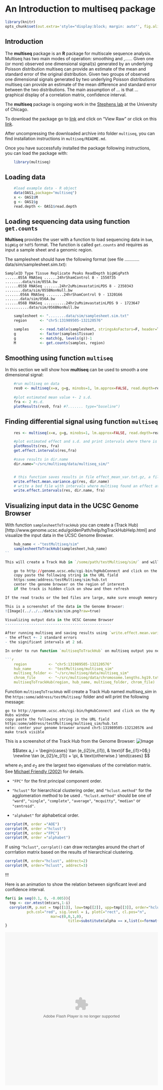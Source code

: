 <!--
%\VignetteEngine{knitr}
%\VignetteIndexEntry{An Introduction to the multiseq package}
-->

An Introduction to **multiseq** package
=======================================


```r
library(knitr)
opts_chunk$set(out.extra='style="display:block; margin: auto"', fig.align="center")
```


Introduction
------------


The  **multiseq** package is an **R** package for multiscale sequence analysis. Multiseq has two main modes of operation: smoothing and ,...... Given one (or more) observed one dimensional signal(s) generated by an underlying Poisson distribution multiseq can provide an estimate of the mean and standard error of the original distribution. Given two groups of observed one dimensional signals generated by two underlying Poisson distributions multiseq can provide an estimate of the mean difference and standard error between the two distributions. The main assumption of ... is that ... graphical display of a correlation matrix, confidence interval. 

The  **multiseq** package is ongoing work in the [Stephens lab](http://stephenslab.uchicago.edu) at the University of Chicago.

To download the package go to [link](https://github.com/stephenslab/multiseq/tree/master/package/multiseq.tar.gz) and click on "View Raw" or click on this [link](https://github.com/stephenslab/multiseq/blob/master/package/multiseq.tar.gz?raw=true).

After uncompressing the downloaded archive into folder `multiseq`, you can find installation instructions in `multiseq/README.md`. 

Once you have successfully installed the package following instructions, you can load the package with:

```r
    library(multiseq)
```

Loading data
------------

```r
    #load example data - R object
    data(OAS1,package="multiseq")
    x <- OAS1$M
    g <- OAS1$g
    read.depth <- OAS1$read.depth
```

Loading sequencing data using function `get.counts` 
---------------------------------------------------
**Multiseq** provides the user with a function to load sequencing data in `bam`, `bigWig` or `hdf5` format. The function is called `get.counts` and requires as input a sample sheet and a genomic region.

The samplesheet should have the following format (see file ............data/sim/samplesheet.sim.txt):

    SampleID Type Tissue Replicate Peaks ReadDepth bigWigPath
    ......055A RNASeq ......24hrShamControl 8 - 1550735 ........data/sim/055A.bw
    ......055B RNASeq .......24hr2uMsimvastatinLPDS 8 - 2350343 ........data/sim/055BNonNull.bw
    .......056A RNASeq ........24hrShamControl 9 - 1320166 .......data/sim/056A.bw
    ......056B RNASeq ..........24hr2uMsimvastatinLPDS 9 - 1723647 ...........data/sim/056BNonNull.bw

```r
    samplesheet <- "........data/sim/samplesheet.sim.txt"
    region      <- "chr5:131989505-132120576"

    samples     <- read.table(samplesheet, stringsAsFactors=F, header=T) 
    g           <- factor(samples$Tissue) 
    g           <- match(g, levels(g))-1
    M           <- get.counts(samples, region) 
```

Smoothing using function `multiseq`
-----------------------------------

In this section we will show how **multiseq** can be used to smooth a one dimensional signal:

```r
    #run multiseq on data
    res0 <- multiseq(x=x, g=g, minobs=1, lm.approx=FALSE, read.depth=read.depth)
    
    #plot estimated mean value +- 2 s.d.
    fra <- 2 #s.d.
    plotResults(res0, fra) #?....... type="baseline")
```

Finding differential signal using function `multiseq`
-----------------------------------------------------

```r
    res <- multiseq(x=x, g=g, minobs=1, lm.approx=FALSE, read.depth=read.depth)

    #plot estimated effect and s.d. and print intervals where there is an effect
    plotResults(res, fra)
    get.effect.intervals(res,fra)

    #save results in dir.name
    dir.name="~/src/multiseq/data/multiseq_sim/"


    # this function saves results in file effect_mean_var.txt.gz, a file with two columns: first column is effect mean and second column is effect variance
    write.effect.mean.variance.gz(res, dir.name)
    # write a bed file with intervals where multiseq found an effect at 2 sd 
    write.effect.intervals(res, dir.name, fra)


```

Visualizing input data in the UCSC Genome Browser
-------------------------------------------------

With function `samplesheetToTrackHub` you can create a (Track Hub)[http://www.genome.ucsc.edu/goldenPath/help/hgTrackHubHelp.html] and visualize the input data in the UCSC Genome Browser.

```r
    hub_name < -"testMultiseq/sim"
    samplesheetToTrackHub(samplesheet,hub_name)
``

This will create a Track Hub in `/some/path/testMultiseq/sim/` and will print the following message:

    go to http://genome.ucsc.edu/cgi-bin/hgHubConnect and click on the My Hubs window    
    copy paste the following string in the URL field
    https:some/address/testMultiseq/sim/hub.txt
    center the genome browser on the region of interest
    if the track is hidden click on show and then refresh

If the read tracks or the bed files are large, make sure enough memory is available to run `simulationToTrackHub` (e.g., use ql 10g on the PPS cluster).

This is a screenshot of the data in the Genome Browser:
![Image](../../../data/sim/sim.png?raw=true)

Visualizing output data in the UCSC Genome Browser
-------------------------------------------------

After running multiseq and saving results using `write.effect.mean.variance.gz` and `write.effect.intervals` (see above), you can create a Track Hub of results using function `multiseqToTrackHub`. `multiseqToTrackHub` will create a Track Hub that can be visualized in the UCSC Genome Browser to display
- the effect +- 2 standard errors
- the significant intervals at 2 sd.

In order to run function `multiseqToTrackHub` on multiseq output you need to specify a few arguments: the multiseq output folder multiseq_folder, the path to a file with chromosome names and lengths chrom_file

```r
    region          <- "chr5:131989505-132120576"
    hub_name        <- "testMultiseq/multiseq_sim"
    multiseq_folder <- "~/src/multiseq/data/multiseq_sim"
    chrom_file      <- "~/src/multiseq/data/chromosome.lengths.hg19.txt"
    multiseqToTrackHub(region, hub_name, multiseq_folder, chrom_file)
```

Function `multiseqToTrackHub` will create a Track Hub named *multiseq_sim* in the `https:some/address/testMultiseq/` folder and will print the following message:
  
    go to http://genome.ucsc.edu/cgi-bin/hgHubConnect and click on the My Hubs window
    copy paste the following string in the URL field
    https:some/address/testMultiseq/multiseq_sim/hub.txt
    note: center your genome browser around chr5:131989505-132120576 and make track visible

This is a screenshot of the Track Hub from the Genome Browser:
![Image](data/sim/multiseq.png?raw=true)

$$latex
a_i = 
\begin{cases}
			\tan (e_{i2}/e_{i1}), & \text{if $e_{i1}>0$;}
			     		       \newline
							\tan (e_{i2}/e_{i1}) + \pi, & \text{otherwise.}
\end{cases}						     		     
$$ 

where $e_1$ and $e_2$ are the largest two eigenvalues of the correlation  matrix. See [Michael Friendly (2002)](www.datavis.ca/papers/corrgram.pdf) for details.

* `"FPC"` for the first principal component order.

* `"hclust"` for hierarchical clustering order, and `"hclust.method"` for the agglomeration method to be used . `"hclust.method"` should be one of `"ward"`, `"single"`, `"complete"`, `"average"`, `"mcquitty"`, `"median"` or `"centroid"`.

* `"alphabet"` for alphabetical order.

```r
corrplot(M, order ="AOE")
corrplot(M, order ="hclust")
corrplot(M, order ="FPC")
corrplot(M, order ="alphabet")
```

If using `"hclust"`, `corrplot()` can  draw rectangles around the chart of corrrlation matrix based on the results of  hierarchical clustering.

```r
corrplot(M, order="hclust", addrect=2)
corrplot(M, order="hclust", addrect=3)
```
!!!

Here is an animation to show the relation between significant level and confidence interval.
```r
for(i in seq(0.1, 0, -0.005)){
  tmp <- cor.mtest(mtcars,1-i)
  corrplot(M, p.mat = tmp[[1]], low=tmp[[2]], upp=tmp[[3]], order="hclust",
  	      pch.col="red", sig.level = i, plotC="rect", cl.pos="n",
	      		     mar=c(0,0,1,0), 
			     		     title=substitute(alpha == x,list(x=format(i,digits=3,nsmall=3))))
}
```

<div align = "center">
 <embed width="504" height="504" name="plugin" src="http://animation.r-forge.r-project.org/swf/corrplot-ani.swf" type="application/x-shockwave-flash"> 
</div>

